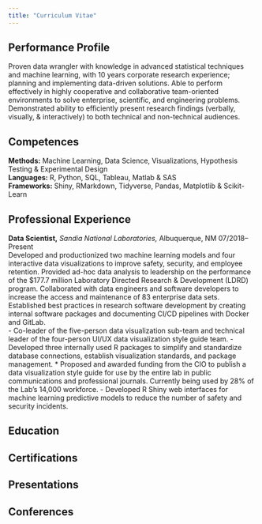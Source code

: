 ```yaml
---
title: "Curriculum Vitae"
---
```


## Performance Profile

Proven data wrangler with knowledge in advanced statistical techniques and machine learning, with 10 years corporate research experience; planning and implementing data-driven solutions. Able to perform effectively in highly cooperative and collaborative team-oriented environments to solve enterprise, scientific, and engineering problems. Demonstrated ability to efficiently present research findings (verbally, visually, & interactively) to both technical and non-technical audiences.

## Competences

**Methods:** Machine Learning, Data Science, Visualizations, Hypothesis Testing & Experimental Design  
**Languages:** R, Python, SQL, Tableau, Matlab & SAS  
**Frameworks:** Shiny, RMarkdown, Tidyverse, Pandas, Matplotlib & Scikit-Learn

## Professional Experience

**Data Scientist,** *Sandia National Laboratories,* Albuquerque, NM    07/2018–Present  
Developed and productionized two machine learning models and four interactive data visualizations to improve safety, security, and employee retention. Provided ad-hoc data analysis to leadership on the performance of the $177.7 million Laboratory Directed Research & Development (LDRD) program. Collaborated with data engineers and software developers to increase the access and maintenance of 83 enterprise data sets. Established best practices in research software development by creating internal software packages and documenting CI/CD pipelines with Docker and GitLab.  
- Co-leader of the five-person data visualization sub-team and technical leader of the four-person UI/UX data visualization style guide team.
- Developed three internally used R packages to simplify and standardize database connections, establish visualization standards, and package management.
* Proposed and awarded funding from the CIO to publish a data visualization style guide for use by the entire lab in public communications and professional journals. Currently being used by 28% of the Lab’s 14,000 workforce.
- Developed R Shiny web interfaces for machine learning predictive models to reduce the number of safety and security incidents.

## Education

## Certifications

## Presentations

## Conferences
